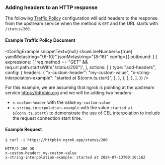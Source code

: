
### Adding headers to an HTTP response

The following [Traffic Policy](/docs/http/traffic-policy/index.mdx)
configuration will add headers to the response from the upstream service when
the method is `GET` and the URL starts with `/status/200`.

#### Example Traffic Policy Document

<ConfigExample
	snippetText={null}
	showLineNumbers={true}
	yamlMetastring="{6-10}"
	jsonMetastring="{8-16}"
	config={{
		outbound: [
			{
				expressions: [
					'req.method == "GET" && req.url.path.startsWith("/status/200")',
				],
				actions: [
					{
						type: "add-headers",
						config: {
							headers: {
								"x-custom-header": "my-custom-value",
								"x-string-interpolation-example": "started at ${conn.ts.start}",
							},
						},
					},
				],
			},
		],
	}}
/>

For this example, we are assuming that ngrok is pointing at the upstream service
https://httpbin.org and we will be adding two headers:

- `x-custom-header` with the value `my-custom-value`
- `x-string-interpolation-example` with the value `started at ${conn.ts.start}`
  to demonstrate the use of CEL interpolation to include the request connection
  start time.

#### Example Request

```shell
$ curl -i https://httpbin.ngrok.app/status/200
```

```http
HTTP/2 200 OK
x-custom-header: my-custom-value
x-string-interpolation-example: started at 2024-07-13T00:10:16Z
```

